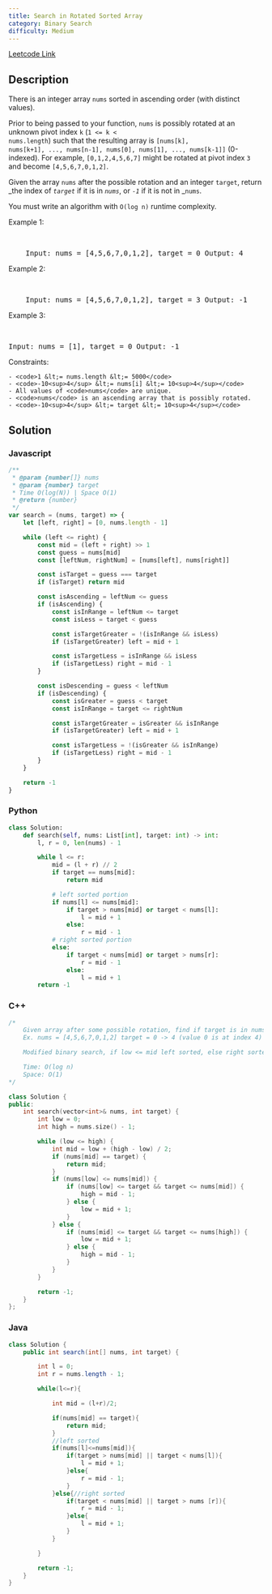```yaml
---
title: Search in Rotated Sorted Array
category: Binary Search
difficulty: Medium
---
```


<Callout>

[Leetcode Link](https://leetcode.com/problems/search-in-rotated-sorted-array)

</Callout>

## Description

There is an integer array <code>nums</code> sorted in ascending order (with distinct values).

Prior to being passed to your function, <code>nums</code> is possibly rotated at an unknown pivot index <code>k</code> (<code>1 &lt;= k &lt; nums.length</code>) such that the resulting array is <code>[nums[k], nums[k+1], ..., nums[n-1], nums[0], nums[1], ..., nums[k-1]]</code> (0-indexed). For example, <code>[0,1,2,4,5,6,7]</code> might be rotated at pivot index <code>3</code> and become <code>[4,5,6,7,0,1,2]</code>.

Given the array <code>nums</code> after the possible rotation and an integer <code>target</code>, return _the index of _<code>target</code>_ if it is in _<code>nums</code>_, or _<code>-1</code>_ if it is not in _<code>nums</code>.

You must write an algorithm with <code>O(log n)</code> runtime complexity.

Example 1:

<br />
<pre className="overflow-x-auto">
	Input: nums = [4,5,6,7,0,1,2], target = 0 Output: 4
</pre>

Example 2:

<br />
<pre className="overflow-x-auto">
	Input: nums = [4,5,6,7,0,1,2], target = 3 Output: -1
</pre>

Example 3:

<br />
<pre className="overflow-x-auto">Input: nums = [1], target = 0 Output: -1</pre>
Constraints:

    - <code>1 &lt;= nums.length &lt;= 5000</code>
    - <code>-10<sup>4</sup> &lt;= nums[i] &lt;= 10<sup>4</sup></code>
    - All values of <code>nums</code> are unique.
    - <code>nums</code> is an ascending array that is possibly rotated.
    - <code>-10<sup>4</sup> &lt;= target &lt;= 10<sup>4</sup></code>

## Solution

### Javascript

```javascript
/**
 * @param {number[]} nums
 * @param {number} target
 * Time O(log(N)) | Space O(1)
 * @return {number}
 */
var search = (nums, target) => {
	let [left, right] = [0, nums.length - 1]

	while (left <= right) {
		const mid = (left + right) >> 1
		const guess = nums[mid]
		const [leftNum, rightNum] = [nums[left], nums[right]]

		const isTarget = guess === target
		if (isTarget) return mid

		const isAscending = leftNum <= guess
		if (isAscending) {
			const isInRange = leftNum <= target
			const isLess = target < guess

			const isTargetGreater = !(isInRange && isLess)
			if (isTargetGreater) left = mid + 1

			const isTargetLess = isInRange && isLess
			if (isTargetLess) right = mid - 1
		}

		const isDescending = guess < leftNum
		if (isDescending) {
			const isGreater = guess < target
			const isInRange = target <= rightNum

			const isTargetGreater = isGreater && isInRange
			if (isTargetGreater) left = mid + 1

			const isTargetLess = !(isGreater && isInRange)
			if (isTargetLess) right = mid - 1
		}
	}

	return -1
}
```

### Python

```python
class Solution:
    def search(self, nums: List[int], target: int) -> int:
        l, r = 0, len(nums) - 1

        while l <= r:
            mid = (l + r) // 2
            if target == nums[mid]:
                return mid

            # left sorted portion
            if nums[l] <= nums[mid]:
                if target > nums[mid] or target < nums[l]:
                    l = mid + 1
                else:
                    r = mid - 1
            # right sorted portion
            else:
                if target < nums[mid] or target > nums[r]:
                    r = mid - 1
                else:
                    l = mid + 1
        return -1

```

### C++

```cpp
/*
    Given array after some possible rotation, find if target is in nums
    Ex. nums = [4,5,6,7,0,1,2] target = 0 -> 4 (value 0 is at index 4)

    Modified binary search, if low <= mid left sorted, else right sorted

    Time: O(log n)
    Space: O(1)
*/

class Solution {
public:
    int search(vector<int>& nums, int target) {
        int low = 0;
        int high = nums.size() - 1;

        while (low <= high) {
            int mid = low + (high - low) / 2;
            if (nums[mid] == target) {
                return mid;
            }
            if (nums[low] <= nums[mid]) {
                if (nums[low] <= target && target <= nums[mid]) {
                    high = mid - 1;
                } else {
                    low = mid + 1;
                }
            } else {
                if (nums[mid] <= target && target <= nums[high]) {
                    low = mid + 1;
                } else {
                    high = mid - 1;
                }
            }
        }

        return -1;
    }
};

```

### Java

```java
class Solution {
    public int search(int[] nums, int target) {

        int l = 0;
        int r = nums.length - 1;

        while(l<=r){

            int mid = (l+r)/2;

            if(nums[mid] == target){
                return mid;
            }
            //left sorted
            if(nums[l]<=nums[mid]){
                if(target > nums[mid] || target < nums[l]){
                    l = mid + 1;
                }else{
                    r = mid - 1;
                }
            }else{//right sorted
                if(target < nums[mid] || target > nums [r]){
                    r = mid - 1;
                }else{
                    l = mid + 1;
                }
            }

        }

        return -1;
    }
}

```
